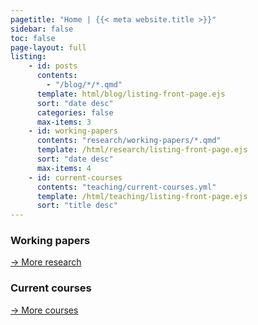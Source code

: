 ```yaml
---
pagetitle: "Home | {{< meta website.title >}}"
sidebar: false
toc: false
page-layout: full
listing:
    - id: posts
      contents: 
        - "/blog/*/*.qmd"
      template: html/blog/listing-front-page.ejs
      sort: "date desc"
      categories: false
      max-items: 3
    - id: working-papers
      contents: "research/working-papers/*.qmd"
      template: /html/research/listing-front-page.ejs
      sort: "date desc"
      max-items: 4
    - id: current-courses
      contents: "teaching/current-courses.yml"
      template: /html/teaching/listing-front-page.ejs
      sort: "title desc"
---
```


::: {.grid} :::

::: {.g-col-12 .g-col-md-8}

###
:::{#posts}
:::

:::

::: {.g-col-12 .g-col-md-4}

### Working papers
:::{#working-papers}
:::
[→ More research](research/index.qmd)

### Current courses
:::{#current-courses}
:::
[→ More courses](teaching/index.qmd)

:::

:::


